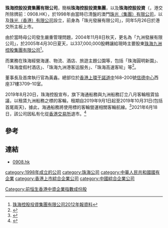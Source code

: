 '''珠海控股投資集團有限公司'''，簡稱'''珠海控股投資集團'''，以及'''珠海控股投資'''（'''{{lang-en|Zhuhai Holdings Investment Group Limited}}'''，港交所除牌前：0908.HK），於1998年由當時已清盤的澳門[[珠光（集團）有限公司|珠光（集團）有限公司]]，以及[[珠光（香港）有限公司|珠光（香港）有限公司]]設立，前身為「珠光發展有限公司」，同年5月26日於港交所主板上市。

由於當時母公司發生嚴重管理問題，2004年11月8日秋天，更名為「九洲發展有限公司」，於2005年4月30日夏天，以337,000,000股轉讓給現時主要股東[[珠海九洲控股集團有限公司|珠海九洲控股集團有限公司]]<ref>[http://www.0908.hk/upload/file/20134261541859332.pdf 珠海控股投資集團有限公司2012年報資料]{{dead link|date=2018年3月 |bot=InternetArchiveBot |fix-attempted=yes }}</ref>。

而業務在珠海經營海運、物流、酒店、旅遊主題公園等，包括「珠海圓明新園」、「珠海度假村酒店」、「珠海九洲港客运服务」、「珠海高速客轮」等<ref>{{Cite web |url=http://www.0908.hk/cn/list.asp?id=10 |title=珠海控股投資集團有限公司簡介 |accessdate=2013-06-01 |archive-date=2013-05-11 |archive-url=https://web.archive.org/web/20130511210125/http://www.0908.hk/cn/list.asp?id=10 |dead-url=yes }}</ref>。

董事長及首席執行官為黃鑫。總部位於[[香港|香港]][[上環|上環]][[干諾道中|干諾道中]]168–200號[[信德中心|信德中心]]西座37樓3709–10室。

2019年8月20日，珠海控股宣布，旗下海通船務與九洲船務訂立八月客輪租賃協議，以租賃九洲船務之標的客輪，租期自2019年9月1日起至2019年10月31日(包括首尾兩天)，據此，海通船務將使用標的客輪營運相關客輪航線。<ref>{{Cite web|title=珠海控股（９０８）：旗下船務公司與九洲船務訂立客輪租任協議 - 經濟通 ET Net|url=http://www.etnet.com.hk/www/tc/news/categorized_news_detail.php?newsid=ETN290820270&page=1&category=company|accessdate=2019-08-20|work=www.etnet.com.hk}}</ref>2021年6月18日，該公司因私有化從[[香港交易所|香港交易所]]退市。<ref>{{Cite web|title=珠海控股投資(00908.HK)6月18日撤銷上市地位|url=https://www.finet.hk/newscenter/news_content/60c92ae8bde0b3600d149894|access-date=2021-10-05|last=|work=[[財華社|財華社]]|language=|archive-url=https://web.archive.org/web/20211005142013/https://www.finet.hk/newscenter/news_content/60c92ae8bde0b3600d149894|archive-date=2021-10-05}}</ref>

==參考==
{{reflist}}

==連結==
*[http://www.0908.hk/ 0908.hk] {{Wayback|url=http://www.0908.hk/ |date=20141216184444 }}

[[category:1998年成立的公司|category:1998年成立的公司]]
[[category:珠海公司|category:珠海公司]]
[[category:中華人民共和國國有企業|category:中華人民共和國國有企業]]
[[category:香港上市綜合企業公司|category:香港上市綜合企業公司]]
[[category:中國綜合企業公司|category:中國綜合企業公司]]
[[Category:前恒生香港中資企業指數成份股|Category:前恒生香港中資企業指數成份股]]<!--2000年2月至2001年6月（時稱珠江發展）-->